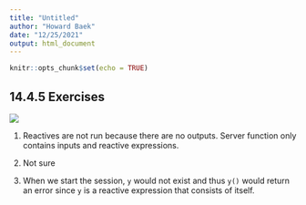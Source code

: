 ```yaml
---
title: "Untitled"
author: "Howard Baek"
date: "12/25/2021"
output: html_document
---
```


```r
knitr::opts_chunk$set(echo = TRUE)
```


## 14.4.5 Exercises

![](img/reactive-graph.png)

1. Reactives are not run because there are no outputs. Server function only contains inputs and reactive expressions.

2. Not sure

3. When we start the session, `y` would not exist and thus `y()` would return an error since `y` is a reactive expression that consists of itself.


